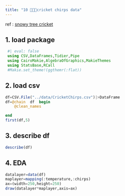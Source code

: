 ```yaml
---
title: "10 🦗🦗🦗cricket chirps data"
---
```



:::{.callout-note title="info"}
 ref : [snowy tree cricket](https://www.britannica.com/animal/snowy-tree-cricket)
:::


## 1. load package
```julia
 #| eval: false
 using CSV,DataFrames,Tidier,Pipe
 using CairoMakie,AlgebraOfGraphics,MakieThemes
 using StatsBase,RCall
 #Makie.set_theme!(ggthemr(:flat))

```

## 2. load csv
```julia

df=CSV.File("../data/CricketChirps.csv")|>DataFrame
df=@chain  df  begin
    @clean_names

end
first(df,5)
```

## 3. describe df
```julia
describe(df)
```

## 4. EDA 

```julia
datalayer=data(df)
maplayer=mapping(:temperature,:chirps)
ax=(width=250,height=250)
draw(datalayer*maplayer,axis=ax)
```

